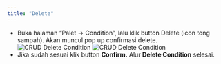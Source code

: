 ```yaml
---
title: "Delete"
---
```


- Buka halaman “Palet -> Condition”, lalu klik button Delete (icon tong sampah). Akan muncul pop up confirmasi delete.  
  ![CRUD Delete Condition](/image/storage/crud-condition/delete/a-1.png "CRUD Delete Condition")
  ![CRUD Delete Condition](/image/storage/crud-condition/delete/a-2.png "CRUD Delete Condition")
- Jika sudah sesuai klik button **Confirm.** Alur **Delete Condition** selesai.
